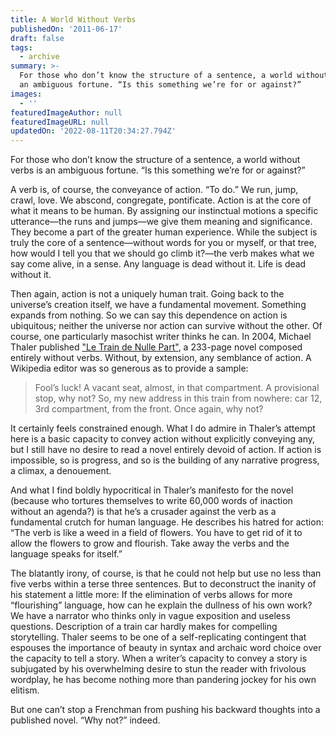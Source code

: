 ```yaml
---
title: A World Without Verbs
publishedOn: '2011-06-17'
draft: false
tags:
  - archive
summary: >-
  For those who don’t know the structure of a sentence, a world without verbs is
  an ambiguous fortune. “Is this something we’re for or against?”
images:
  - ''
featuredImageAuthor: null
featuredImageURL: null
updatedOn: '2022-08-11T20:34:27.794Z'
---
```


For those who don’t know the structure of a sentence, a world without verbs is an ambiguous fortune. “Is this something
we’re for or against?”

A verb is, of course, the conveyance of action. “To do.” We run, jump, crawl, love. We abscond, congregate, pontificate.
Action is at the core of what it means to be human. By assigning our instinctual motions a specific utterance—the runs
and jumps—we give them meaning and significance. They become a part of the greater human experience. While the subject
is truly the core of a sentence—without words for you or myself, or that tree, how would I tell you that we should go
climb it?—the verb makes what we say come alive, in a sense. Any language is dead without it. Life is dead without it.

Then again, action is not a uniquely human trait. Going back to the universe’s creation itself, we have a fundamental
movement. Something expands from nothing. So we can say this dependence on action is ubiquitous; neither the universe
nor action can survive without the other. Of course, one particularly masochist writer thinks he can. In 2004, Michael
Thaler published ["Le Train de Nulle Part"](http://en.wikipedia.org/wiki/Le_Train_de_Nulle_Part), a 233-page novel
composed entirely without verbs. Without, by extension, any semblance of action. A Wikipedia editor was so generous as
to provide a sample:

> Fool’s luck! A vacant seat, almost, in that compartment. A provisional stop, why not? So, my new address in this train
> from nowhere: car 12, 3rd compartment, from the front. Once again, why not?

It certainly feels constrained enough. What I do admire in Thaler’s attempt here is a basic capacity to convey action
without explicitly conveying any, but I still have no desire to read a novel entirely devoid of action. If action is
impossible, so is progress, and so is the building of any narrative progress, a climax, a denouement.

And what I find boldly hypocritical in Thaler’s manifesto for the novel (because who tortures themselves to write 60,000
words of inaction without an agenda?) is that he’s a crusader against the verb as a fundamental crutch for human
language. He describes his hatred for action: “The verb is like a weed in a field of flowers. You have to get rid of it
to allow the flowers to grow and flourish. Take away the verbs and the language speaks for itself.”

The blatantly irony, of course, is that he could not help but use no less than five verbs within a terse three
sentences. But to deconstruct the inanity of his statement a little more: If the elimination of verbs allows for more
“flourishing” language, how can he explain the dullness of his own work? We have a narrator who thinks only in vague
exposition and useless questions. Description of a train car hardly makes for compelling storytelling. Thaler seems to
be one of a self-replicating contingent that espouses the importance of beauty in syntax and archaic word choice over
the capacity to tell a story. When a writer’s capacity to convey a story is subjugated by his overwhelming desire to
stun the reader with frivolous wordplay, he has become nothing more than pandering jockey for his own elitism.

But one can’t stop a Frenchman from pushing his backward thoughts into a published novel. “Why not?” indeed.
